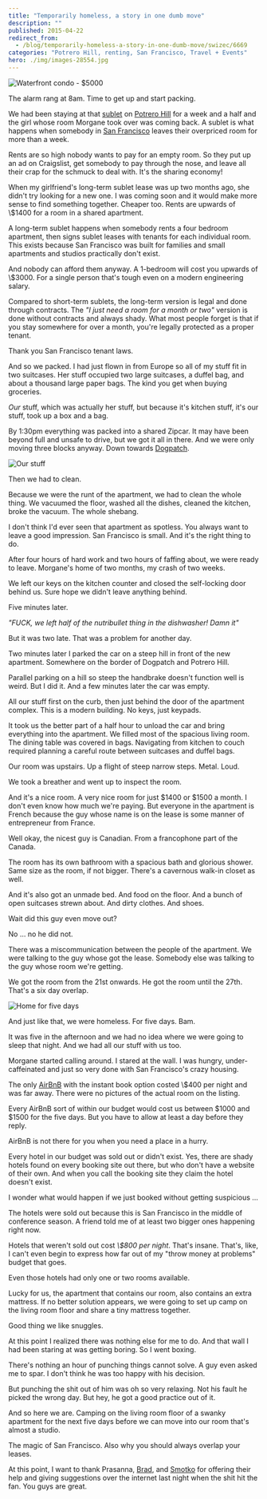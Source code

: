 ```yaml
---
title: "Temporarily homeless, a story in one dumb move"
description: ""
published: 2015-04-22
redirect_from:
  - /blog/temporarily-homeless-a-story-in-one-dumb-move/swizec/6669
categories: "Potrero Hill, renting, San Francisco, Travel + Events"
hero: ./img/images-28554.jpg
---
```


![Waterfront condo - $5000](./img/images-28554.jpg "Waterfront condo - $5000")

The alarm rang at 8am. Time to get up and start packing.

We had been staying at that [sublet](http://en.wikipedia.org/wiki/Lease "Lease") on [Potrero Hill](<http://maps.google.com/maps?ll=37.75716,-122.39986&spn=0.1,0.1&q=37.75716,-122.39986 (Potrero%20Hill%2C%20San%20Francisco)&t=h> "Potrero Hill, San Francisco") for a week and a half and the girl whose room Morgane took over was coming back. A sublet is what happens when somebody in [San Francisco](<http://maps.google.com/maps?ll=37.7833333333,-122.416666667&spn=0.1,0.1&q=37.7833333333,-122.416666667 (San%20Francisco)&t=h> "San Francisco") leaves their overpriced room for more than a week.

Rents are so high nobody wants to pay for an empty room. So they put up an ad on Craigslist, get somebody to pay through the nose, and leave all their crap for the schmuck to deal with. It's the sharing economy!

When my girlfriend's long-term sublet lease was up two months ago, she didn't try looking for a new one. I was coming soon and it would make more sense to find something together. Cheaper too. Rents are upwards of \\\$1400 for a room in a shared apartment.

A long-term sublet happens when somebody rents a four bedroom apartment, then signs sublet leases with tenants for each individual room. This exists because San Francisco was built for families and small apartments and studios practically don't exist.

And nobody can afford them anyway. A 1-bedroom will cost you upwards of \\\$3000. For a single person that's tough even on a modern engineering salary.

Compared to short-term sublets, the long-term version is legal and done through contracts. The _"I just need a room for a month or two"_ version is done without contracts and always shady. What most people forget is that if you stay somewhere for over a month, you're legally protected as a proper tenant.

Thank you San Francisco tenant laws.

And so we packed. I had just flown in from Europe so all of my stuff fit in two suitcases. Her stuff occupied two large suitcases, a duffel bag, and about a thousand large paper bags. The kind you get when buying groceries.

_Our_ stuff, which was actually her stuff, but because it's kitchen stuff, it's our stuff, took up a box and a bag.

By 1:30pm everything was packed into a shared Zipcar. It may have been beyond full and unsafe to drive, but we got it all in there. And we were only moving three blocks anyway. Down towards [Dogpatch](http://en.wikipedia.org/wiki/Dogpatch "Dogpatch").

![Our stuff](./img/Our-stuff45hc82.png "Our stuff")

Then we had to clean.

Because we were the runt of the apartment, we had to clean the whole thing. We vacuumed the floor, washed all the dishes, cleaned the kitchen, broke the vacuum. The whole shebang.

I don't think I'd ever seen that apartment as spotless. You always want to leave a good impression. San Francisco is small. And it's the right thing to do.

After four hours of hard work and two hours of faffing about, we were ready to leave. Morgane's home of two months, my crash of two weeks.

We left our keys on the kitchen counter and closed the self-locking door behind us. Sure hope we didn't leave anything behind.

Five minutes later.

_"FUCK, we left half of the nutribullet thing in the dishwasher! Damn it"_

But it was two late. That was a problem for another day.

Two minutes later I parked the car on a steep hill in front of the new apartment. Somewhere on the border of Dogpatch and Potrero Hill.

Parallel parking on a hill so steep the handbrake doesn't function well is weird. But I did it. And a few minutes later the car was empty.

All our stuff first on the curb, then just behind the door of the apartment complex. This is a modern building. No keys, just keypads.

It took us the better part of a half hour to unload the car and bring everything into the apartment. We filled most of the spacious living room. The dining table was covered in bags. Navigating from kitchen to couch required planning a careful route between suitcases and duffel bags.

Our room was upstairs. Up a flight of steep narrow steps. Metal. Loud.

We took a breather and went up to inspect the room.

And it's a nice room. A very nice room for just $1400 or $1500 a month. I don't even know how much we're paying. But everyone in the apartment is French because the guy whose name is on the lease is some manner of entrepreneur from France.

Well okay, the nicest guy is Canadian. From a francophone part of the Canada.

The room has its own bathroom with a spacious bath and glorious shower. Same size as the room, if not bigger. There's a cavernous walk-in closet as well.

And it's also got an unmade bed. And food on the floor. And a bunch of open suitcases strewn about. And dirty clothes. And shoes.

Wait did this guy even move out?

No ... no he did not.

There was a miscommunication between the people of the apartment. We were talking to the guy whose got the lease. Somebody else was talking to the guy whose room we're getting.

We got the room from the 21st onwards. He got the room until the 27th. That's a six day overlap.

![Home for five days](./img/images-28556.jpg "Home for five days")

And just like that, we were homeless. For five days. Bam.

It was five in the afternoon and we had no idea where we were going to sleep that night. And we had all our stuff with us too.

Morgane started calling around. I stared at the wall. I was hungry, under-caffeinated and just so very done with San Francisco's crazy housing.

The only [AirBnB](http://www.airbnb.com/ "Airbnb") with the instant book option costed \\\$400 per night and was far away. There were no pictures of the actual room on the listing.

Every AirBnB sort of within our budget would cost us between $1000 and $1500 for the five days. But you have to allow at least a day before they reply.

AirBnB is not there for you when you need a place in a hurry.

Every hotel in our budget was sold out or didn't exist. Yes, there are shady hotels found on every booking site out there, but who don't have a website of their own. And when you call the booking site they claim the hotel doesn't exist.

I wonder what would happen if we just booked without getting suspicious ...

The hotels were sold out because this is San Francisco in the middle of conference season. A friend told me of at least two bigger ones happening right now.

Hotels that weren't sold out cost _\\\$800 per night_. That's insane. That's, like, I can't even begin to express how far out of my "throw money at problems" budget that goes.

Even those hotels had only one or two rooms available.

Lucky for us, the apartment that contains our room, also contains an extra mattress. If no better solution appears, we were going to set up camp on the living room floor and share a tiny mattress together.

Good thing we like snuggles.

At this point I realized there was nothing else for me to do. And that wall I had been staring at was getting boring. So I went boxing.

There's nothing an hour of punching things cannot solve. A guy even asked me to spar. I don't think he was too happy with his decision.

But punching the shit out of him was oh so very relaxing. Not his fault he picked the wrong day. But hey, he got a good practice out of it.

And so here we are. Camping on the living room floor of a swanky apartment for the next five days before we can move into our room that's almost a studio.

The magic of San Francisco. Also why you should always overlap your leases.

At this point, I want to thank Prasanna, [Brad](https://twitter.com/air_hadoken), and [Smotko](https://twitter.com/Smotko) for offering their help and giving suggestions over the internet last night when the shit hit the fan. You guys are great.
